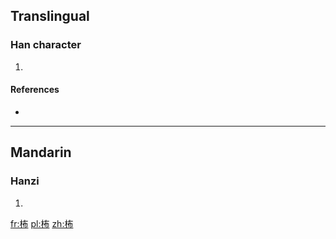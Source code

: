 ==Translingual==

===Han character===
{{Han char|rn=75|rad=木|as=05|sn=9|four=|canj=木大中月 (DKLB)|ids=⿰[[木]][[布]]}}

# {{defn|Han|sort=木05}}

====References====
* {{Han ref|kx=0520.120|dkj=14648|hdz=21180.040|uh=67E8|ud=26600}}

----

==Mandarin==

===Hanzi===
{{cmn-hanzi|pin=[[bù]] ([[bu4]])|wg=pu<sup>4</sup>}}

# {{defn|lang=cmn|sort=木05}}

[[fr:柨]]
[[pl:柨]]
[[zh:柨]]